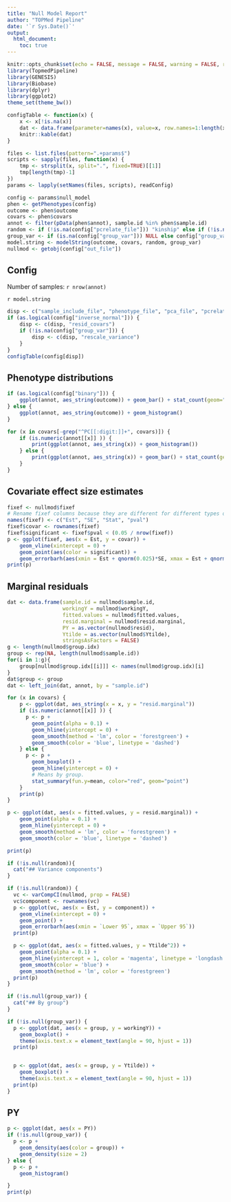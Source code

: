 ```yaml
---
title: "Null Model Report"
author: "TOPMed Pipeline"
date: '`r Sys.Date()`'
output:
  html_document:
    toc: true
---
```


```r
knitr::opts_chunk$set(echo = FALSE, message = FALSE, warning = FALSE, results = "hide")
library(TopmedPipeline)
library(GENESIS)
library(Biobase)
library(dplyr)
library(ggplot2)
theme_set(theme_bw())

configTable <- function(x) {
    x <- x[!is.na(x)]
    dat <- data.frame(parameter=names(x), value=x, row.names=1:length(x))
    knitr::kable(dat)
}
```

```r
files <- list.files(pattern=".+params$")
scripts <- sapply(files, function(x) {
    tmp <- strsplit(x, split=".", fixed=TRUE)[[1]]
    tmp[length(tmp)-1]
})
params <- lapply(setNames(files, scripts), readConfig)
```

```r
config <- params$null_model
phen <- getPhenotypes(config)
outcome <- phen$outcome
covars <- phen$covars
annot <- filter(pData(phen$annot), sample.id %in% phen$sample.id)
random <- if (!is.na(config["pcrelate_file"])) "kinship" else if (!is.na(config["grm_file"])) "grm" else NULL
group_var <- if (is.na(config["group_var"])) NULL else config["group_var"]
model.string <- modelString(outcome, covars, random, group_var)
nullmod <- getobj(config["out_file"])
```

## Config

Number of samples: `r nrow(annot)`

`r model.string`

```r
disp <- c("sample_include_file", "phenotype_file", "pca_file", "pcrelate_file", "grm_file", "inverse_normal")
if (as.logical(config["inverse_normal"])) {
    disp <- c(disp, "resid_covars")
    if (!is.na(config["group_var"])) {
        disp <- c(disp, "rescale_variance")
    }
}
configTable(config[disp])
```

## Phenotype distributions

```r
if (as.logical(config["binary"])) {
    ggplot(annot, aes_string(outcome)) + geom_bar() + stat_count(geom="text", aes_string(label="..count..", vjust=-0.5))
} else {
    ggplot(annot, aes_string(outcome)) + geom_histogram()
}
```

```r
for (x in covars[-grep("^PC[[:digit:]]+", covars)]) {
    if (is.numeric(annot[[x]] )) {
        print(ggplot(annot, aes_string(x)) + geom_histogram())
    } else {
        print(ggplot(annot, aes_string(x)) + geom_bar() + stat_count(geom="text", aes_string(label="..count..", vjust=-0.5)))
    }
}
```

## Covariate effect size estimates

```r
fixef <- nullmod$fixef
# Rename fixef columns because they are different for different types of models.
names(fixef) <- c("Est", "SE", "Stat", "pval")
fixef$covar <- rownames(fixef)
fixef$significant <- fixef$pval < (0.05 / nrow(fixef))
p <- ggplot(fixef, aes(x = Est, y = covar)) +
    geom_vline(xintercept = 0) +
    geom_point(aes(color = significant)) +
    geom_errorbarh(aes(xmin = Est + qnorm(0.025)*SE, xmax = Est + qnorm(0.975)*SE, color = significant))
print(p)
```

## Marginal residuals

```r
dat <- data.frame(sample.id = nullmod$sample.id,
                  workingY = nullmod$workingY,
                  fitted.values = nullmod$fitted.values,
                  resid.marginal = nullmod$resid.marginal,
                  PY = as.vector(nullmod$resid),
                  Ytilde = as.vector(nullmod$Ytilde),
                  stringsAsFactors = FALSE)
g <- length(nullmod$group.idx)
group <- rep(NA, length(nullmod$sample.id))
for(i in 1:g){
    group[nullmod$group.idx[[i]]] <- names(nullmod$group.idx)[i]
}
dat$group <- group
dat <- left_join(dat, annot, by = "sample.id")

for (x in covars) {
    p <- ggplot(dat, aes_string(x = x, y = "resid.marginal"))
    if (is.numeric(annot[[x]] )) {
      p <- p +
        geom_point(alpha = 0.1) +
        geom_hline(yintercept = 0) +
        geom_smooth(method = 'lm', color = 'forestgreen') +
        geom_smooth(color = 'blue', linetype = 'dashed')
    } else {
      p <- p +
        geom_boxplot() +
        geom_hline(yintercept = 0) +
        # Means by group.
        stat_summary(fun.y=mean, color="red", geom="point")
    }
    print(p)
}

p <- ggplot(dat, aes(x = fitted.values, y = resid.marginal)) +
    geom_point(alpha = 0.1) +
    geom_hline(yintercept = 0) +
    geom_smooth(method = 'lm', color = 'forestgreen') +
    geom_smooth(color = 'blue', linetype = 'dashed')

print(p)
```

```r
if (!is.null(random)){
  cat("## Variance components")
}
```

```r
if (!is.null(random)) {
  vc <- varCompCI(nullmod, prop = FALSE)
  vc$component <- rownames(vc)
  p <- ggplot(vc, aes(x = Est, y = component)) +
    geom_vline(xintercept = 0) +
    geom_point() +
    geom_errorbarh(aes(xmin = `Lower 95`, xmax = `Upper 95`))
  print(p)

  p <- ggplot(dat, aes(x = fitted.values, y = Ytilde^2)) +
    geom_point(alpha = 0.1) +
    geom_hline(yintercept = 1, color = 'magenta', linetype = 'longdash', size = 1) +
    geom_smooth(color = 'blue') +
    geom_smooth(method = 'lm', color = 'forestgreen')
  print(p)
}
```

```r
if (!is.null(group_var)) {
  cat("## By group")
}
```

```r
if (!is.null(group_var)) {
  p <- ggplot(dat, aes(x = group, y = workingY)) +
    geom_boxplot() +
    theme(axis.text.x = element_text(angle = 90, hjust = 1))
  print(p)


  p <- ggplot(dat, aes(x = group, y = Ytilde)) +
    geom_boxplot() +
    theme(axis.text.x = element_text(angle = 90, hjust = 1))
  print(p)
}
```

## PY

```r
p <- ggplot(dat, aes(x = PY))
if (!is.null(group_var)) {
  p <- p +
    geom_density(aes(color = group)) +
    geom_density(size = 2)
} else {
  p <- p +
    geom_histogram()

}
print(p)
```
